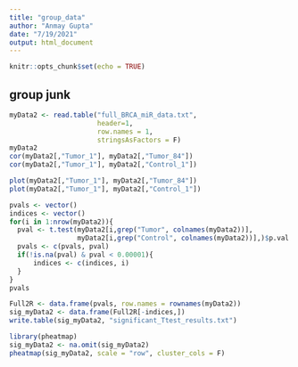 ```yaml
---
title: "group_data"
author: "Anmay Gupta"
date: "7/19/2021"
output: html_document
---
```


```r
knitr::opts_chunk$set(echo = TRUE)
```

## group junk

```r
myData2 <- read.table("full_BRCA_miR_data.txt", 
                      header=1, 
                      row.names = 1, 
                      stringsAsFactors = F)
myData2
cor(myData2[,"Tumor_1"], myData2[,"Tumor_84"])
cor(myData2[,"Tumor_1"], myData2[,"Control_1"])

plot(myData2[,"Tumor_1"], myData2[,"Tumor_84"])
plot(myData2[,"Tumor_1"], myData2[,"Control_1"])

pvals <- vector()
indices <- vector()
for(i in 1:nrow(myData2)){
  pval <- t.test(myData2[i,grep("Tumor", colnames(myData2))],
                 myData2[i,grep("Control", colnames(myData2))],)$p.val
  pvals <- c(pvals, pval)
  if(!is.na(pval) & pval < 0.00001){
      indices <- c(indices, i)
  }
}
pvals

Full2R <- data.frame(pvals, row.names = rownames(myData2))
sig_myData2 <- data.frame(Full2R[-indices,])
write.table(sig_myData2, "significant_Ttest_results.txt")

library(pheatmap)
sig_myData2 <- na.omit(sig_myData2)
pheatmap(sig_myData2, scale = "row", cluster_cols = F)
```


















